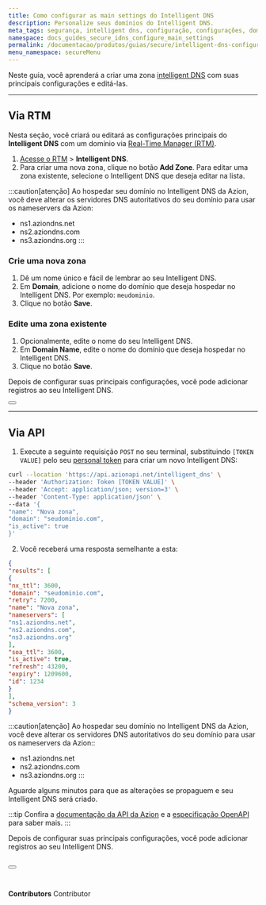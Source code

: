 ```yaml
---
title: Como configurar as main settings do Intelligent DNS
description: Personalize seus domínios do Intelligent DNS.
meta_tags: segurança, intelligent dns, configuração, configurações, domínios
namespace: docs_guides_secure_idns_configure_main_settings
permalink: /documentacao/produtos/guias/secure/intelligent-dns-configurar-main-settings/
menu_namespace: secureMenu
---
```



Neste guia, você aprenderá a criar uma zona [intelligent DNS](/pt-br/documentacao/produtos/intelligent-dns/) com suas principais configurações e editá-las.

---

## Via RTM

Nesta seção, você criará ou editará as configurações principais do **Intelligent DNS** com um domínio via [Real-Time Manager (RTM)](https://manager.azion.com).

1. [Acesse o RTM](/pt-br/documentacao/produtos/guias/como-acessar-o-rtm/) > **Intelligent DNS**.
2. Para criar uma nova zona, clique no botão **Add Zone**. Para editar uma zona existente, selecione o Intelligent DNS que deseja editar na lista.

:::caution[atenção]
Ao hospedar seu domínio no Intelligent DNS da Azion, você deve alterar os servidores DNS autoritativos do seu domínio para usar os nameservers da Azion:

- ns1.aziondns.net
- ns2.aziondns.com
- ns3.aziondns.org
:::

### Crie uma nova zona

1. Dê um nome único e fácil de lembrar ao seu Intelligent DNS.
2. Em **Domain**, adicione o nome do domínio que deseja hospedar no Intelligent DNS. Por exemplo: `meudominio`.
3. Clique no botão **Save**.

### Edite uma zona existente

1. Opcionalmente, edite o nome do seu Intelligent DNS.
2. Em **Domain Name**, edite o nome do domínio que deseja hospedar no Intelligent DNS.
3. Clique no botão **Save**.

Depois de configurar suas principais configurações, você pode adicionar registros ao seu Intelligent DNS.

<Button href="/pt-br/documentacao/produtos/guias/secure/adicionar-registros/" text="ir para o guia de adicionar registros" variant="secondary"></Button>

---

## Via API

1. Execute a seguinte requisição `POST` no seu terminal, substituindo `[TOKEN VALUE]` pelo seu [personal token](/pt-br/documentacao/produtos/guias/personal-tokens/) para criar um novo Intelligent DNS:

```bash
curl --location 'https://api.azionapi.net/intelligent_dns' \
--header 'Authorization: Token [TOKEN VALUE]' \
--header 'Accept: application/json; version=3' \
--header 'Content-Type: application/json' \
--data '{
"name": "Nova zona",
"domain": "seudominio.com",
"is_active": true
}'
```

2. Você receberá uma resposta semelhante a esta:

```json 
{
"results": [
{
"nx_ttl": 3600,
"domain": "seudominio.com",
"retry": 7200,
"name": "Nova zona",
"nameservers": [
"ns1.aziondns.net",
"ns2.aziondns.com",
"ns3.aziondns.org"
],
"soa_ttl": 3600,
"is_active": true,
"refresh": 43200,
"expiry": 1209600,
"id": 1234
}
],
"schema_version": 3
}
```


:::caution[atenção]
Ao hospedar seu domínio no Intelligent DNS da Azion, você deve alterar os servidores DNS autoritativos do seu domínio para usar os nameservers da Azion::

- ns1.aziondns.net
- ns2.aziondns.com
- ns3.aziondns.org
:::

Aguarde alguns minutos para que as alterações se propaguem e seu Intelligent DNS será criado.

:::tip
Confira a [documentação da API da Azion](https://api.azion.com/) e a [especificação OpenAPI](https://github.com/aziontech/azionapi-openapi/) para saber mais.
::: 

Depois de configurar suas principais configurações, você pode adicionar registros ao seu Intelligent DNS.

<Button href="/pt-br/documentacao/produtos/guias/secure/adicionar-registros/" text="ir para o guia de adicionar registros" variant="secondary"></Button>
<br /><br />
---

**Contributors** <ContributorList>Contributor</ContributorList>
